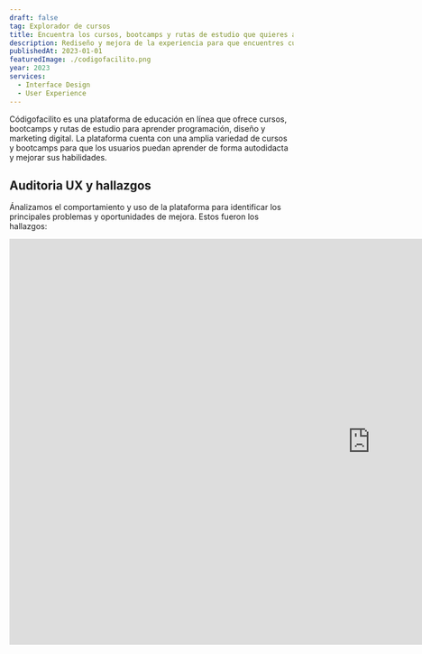 ```yaml
---
draft: false
tag: Explorador de cursos
title: Encuentra los cursos, bootcamps y rutas de estudio que quieres aprender
description: Rediseño y mejora de la experiencia para que encuentres cursos, bootcamps y rutas de estudio de mejor forma y más rápido.
publishedAt: 2023-01-01
featuredImage: ./codigofacilito.png
year: 2023
services:
  - Interface Design
  - User Experience
---
```


Códigofacilito es una plataforma de educación en línea que ofrece cursos, bootcamps y rutas de estudio para aprender programación, diseño y marketing digital. La plataforma cuenta con una amplia variedad de cursos y bootcamps para que los usuarios puedan aprender de forma autodidacta y mejorar sus habilidades.

## Auditoria UX y hallazgos

Ánalizamos el comportamiento y uso de la plataforma para identificar los principales problemas y oportunidades de mejora. Estos fueron los hallazgos:

<div class="w-full h-auto">
  <iframe class="w-full h-full aspect-video" src="https://docs.google.com/presentation/d/e/2PACX-1vSDqxv4xSFSnOkQbOYCKhLIE2rUecQoiYPpWiRgvsajPJrlL5qNZ36bUvlaRmBBOEy0DivYNZmRROxV/embed?start=false&loop=false&delayms=3000" frameborder="0" width="1280" height="720" allowfullscreen="true" mozallowfullscreen="true" webkitallowfullscreen="true" />
</div>

Además, realizamos una entrevista con usuarios para conocer sus necesidades y expectativas al buscar cursos y bootcamps en línea, tomando en cuenta usuarios de pago y gratuitos.

### Estos son algunos de los puntos identificados

Seleccionamos los puntos mas relevantes que nos proporcionaron los usuarios y la investigación previa realizada. Esto nos ayudó a crear una estrategía sobre la cuál trabajar para mejorar la experiencia de esta página.

<div class="flex flex-col gap-4 not-prose md:-mx-10 my-6 md:my-12">
  <div class="relative">
    ![Hallazgos claves y oportunidades](./shot_1.jpg)
  </div>
</div>

## Dirección visual

Para poder realizar el rediseño, realizamos una investigación de los competidores actuales y las tendencias de diseño actuales. De esta forma, pudimos determinar que elementos visuales utilizar, como estructurar la página y definir mejoras en la experiencia de navegación. 

Este proceso nos ayudó a definir a detalle la dirección visual que tomaríamos.

<div class="flex flex-col gap-4 not-prose md:-mx-10 my-6 md:my-12">
  <div class="relative">
    ![Moodboard](./moodboard.jpg)
  </div>
  <div class="relative">
    ![Sistema de Grid](./grid_system.jpg)
  </div>
</div>

## Encuentra lo que buscas

Lo principal aquí, es brindarle al usuario una experiencia de búsqueda y navegación intuitiva. Por lo que definimos un sistema de filtros y categorías para que puedas encontrar todo lo que buscas en un solo lugar sin tener que moverte por todos lados.

<div class="flex flex-col gap-4 not-prose md:-mx-10 my-6 md:my-12">
  <div class="grid grid-cols-2 gap-4">
    <div class="relative">
      ![Navegación y complementos](./shot_2.jpg)
    </div>
    <div class="relative">
      ![Filtros específicos](./shot_3.jpg)
    </div>
  </div>
</div>

Con esto podemos navegar e incluir secciones que permitan a los usuarios encontrar contenidos segmentados y filtrados globalmente, es decir, que pueda ver los cursos que son gratis y filtrarlos por categoría o tema de interés. Haciendo que de esta manera, el usuario pueda filtrar y encontrar el contenido que estaba buscando.

## Descubre lo que te interesa

Para ayudar a los estudiantes a conocer más sobre los cursos y bootcamps, hemos creado diferentes tarjetas que ayudarán a tener mayor entendimiento de los detalles del curso. Además, también se mantienen valoraciones e información sobre el instructor, ya que es un punto importante para los usuarios.

<div class="flex flex-col gap-4 not-prose md:-mx-10 my-6 md:my-12">
  <div class="relative">
    ![Tarjetas de información](./shot_4.jpg)
  </div>
</div>

Cada una de ellas, ofrece la información primordial de acuerdo a su tipo, por ejemplo, la de ruta de estudio se han añadido los iniciales que la componen y la duración total de la misma para que el estudiante pueda tener una idea de lo que va a aprender.

También, en la tarjeta de bootcamps generalmente participan múltiples instructores, por lo que se ha añadido una interacción para poder saber quién es quién.

<div class="flex flex-col gap-4 not-prose md:-mx-10 my-6 md:my-12">
  <div class="relative">
    ![Información de los mentores en bootcamps](./shot_5.jpg)
  </div>
</div>

## Resultado

Con estas mejoras, los usuarios podrán disfrutar de una mejor experiencia buscando el contenido que quieren aprender y encontrarlo de forma más rápida y sencilla. Además, podrán conocer más sobre los cursos y bootcamps antes de inscribirse, lo que les permitirá tomar una mejor decisión.

<div class="flex flex-col gap-4 not-prose md:-mx-10 my-6 md:my-12">
  <div class="relative">
    ![Pantalla de búsqueda de cursos y filtros](./shot_6.jpg)
  </div>
  <div class="relative">
    ![Pantalla de rutas de estudio](./shot_7.jpg)
  </div>
</div>